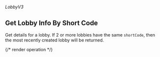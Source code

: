 ###### *LobbyV3*

## Get Lobby Info By Short Code

Get details for a lobby. If 2 or more lobbies have the same `shortCode`, then the most recently created lobby will be returned.

{/* render operation */}
